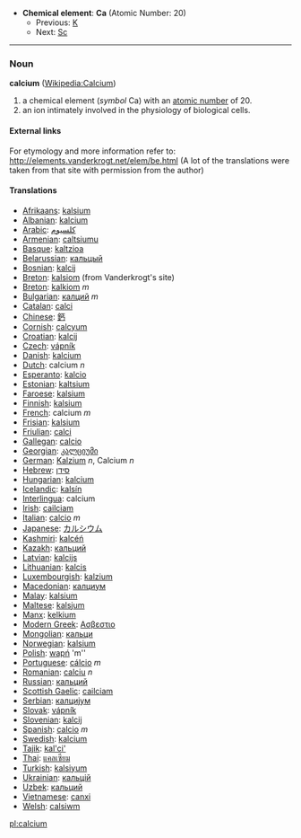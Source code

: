*'''Chemical element''': '''Ca''' (Atomic Number: 20)
**Previous: [[Potassium|K]]
**Next: [[Scandium|Sc]]
----
=== Noun ===
'''calcium''' ([[en:Calcium|Wikipedia:Calcium]])

# a chemical element (''symbol'' Ca) with an [[atomic number]] of 20.
# an ion intimately involved in the physiology of biological cells.

====External links====
For etymology and more information refer to:
http://elements.vanderkrogt.net/elem/be.html
(A lot of the translations were taken from that site with permission from the author)

==== Translations ====
*[[Afrikaans]]: [[kalsium]]
*[[Albanian]]: [[kalcium]]
*[[Arabic]]: [[كلسيوم]]
*[[Armenian]]: [[caltsiumu]]
*[[Basque]]: [[kaltzioa]]
*[[Belarussian]]: [[кальцый]]
*[[Bosnian]]: [[kalcij]]
*[[Breton]]: [[kalsiom]] (from Vanderkrogt's site)
*[[Breton]]: [[kalkiom]] ''m''
*[[Bulgarian]]: [[калций]] ''m''
*[[Catalan]]: [[calci]]
*[[Chinese]]: [[鈣]]
*[[Cornish]]: [[calcyum]]
*[[Croatian]]: [[kalcij]]
*[[Czech]]: [[vápník]]
*[[Danish]]: [[kalcium]]
*[[Dutch]]: calcium ''n''
*[[Esperanto]]: [[kalcio]]
*[[Estonian]]: [[kaltsium]]
*[[Faroese]]: [[kalsium]]
*[[Finnish]]: [[kalsium]]
*[[French]]: calcium ''m''
*[[Frisian]]: [[kalsium]]
*[[Friulian]]: [[calci]]
*[[Gallegan]]: [[calcio]]
*[[Georgian]]: [[კალციუმი]]
*[[German]]: [[Kalzium]] ''n'', Calcium ''n''
*[[Hebrew]]: [[סידן]]
*[[Hungarian]]: [[kalcium]]
*[[Icelandic]]: [[kalsín]]
*[[Interlingua]]: calcium
*[[Irish]]: [[cailciam]]
*[[Italian]]: [[calcio]] ''m''
*[[Japanese]]: [[カルシウム]]
*[[Kashmiri]]: [[kalcéń]]
*[[Kazakh]]: [[кальций]]
*[[Latvian]]: [[kalcijs]]
*[[Lithuanian]]: [[kalcis]]
*[[Luxembourgish]]: [[kalzium]]
*[[Macedonian]]: [[калциум]]
*[[Malay]]: [[kalsium]]
*[[Maltese]]: [[kalsjum]]
*[[Manx]]: [[kelkium]]
*[[Modern Greek]]: [[Ασβεστιο]] '' ''
*[[Mongolian]]: [[кальци]]
*[[Norwegian]]: [[kalsium]]
*[[Polish]]: [[wapń]] 'm''
*[[Portuguese]]: [[cálcio]] ''m''
*[[Romanian]]: [[calciu]] ''n''
*[[Russian]]: [[кальций]] '' ''
*[[Scottish Gaelic]]: [[cailciam]]
*[[Serbian]]: [[калциjум]]
*[[Slovak]]: [[vápník]]
*[[Slovenian]]: [[kalcij]]
*[[Spanish]]: [[calcio]] ''m''
*[[Swedish]]: [[kalcium]]
*[[Tajik]]: [[kal'ci']]
*[[Thai]]: [[แคลเซียม]]
*[[Turkish]]: [[kalsiyum]]
*[[Ukrainian]]: [[кальцiй]]
*[[Uzbek]]: [[кальций]]
*[[Vietnamese]]: [[canxi]]
*[[Welsh]]: [[calsiwm]]

[[pl:calcium]]
